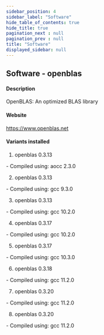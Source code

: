 ```yaml
---
sidebar_position: 4
sidebar_label: "Software"
hide_table_of_contents: true
hide_title: true
pagination_next : null
pagination_prev : null
title: "Software"
displayed_sidebar: null
---
```


## Software - openblas


#### Description
OpenBLAS: An optimized BLAS library

#### Website
https://www.openblas.net

#### Variants installed
1. openblas 0.3.13
<div class="ul-circle">
    - Compiled using: aocc 2.3.0
</div>

2. openblas 0.3.13
<div class="ul-circle">
    - Compiled using: gcc 9.3.0
</div>

3. openblas 0.3.13
<div class="ul-circle">
    - Compiled using: gcc 10.2.0
</div>

4. openblas 0.3.17
<div class="ul-circle">
    - Compiled using: gcc 10.2.0
</div>

5. openblas 0.3.17
<div class="ul-circle">
    - Compiled using: gcc 10.3.0
</div>

6. openblas 0.3.18
<div class="ul-circle">
    - Compiled using: gcc 11.2.0
</div>

7. openblas 0.3.20
<div class="ul-circle">
    - Compiled using: gcc 11.2.0
</div>

8. openblas 0.3.20
<div class="ul-circle">
    - Compiled using: gcc 11.2.0
</div>

